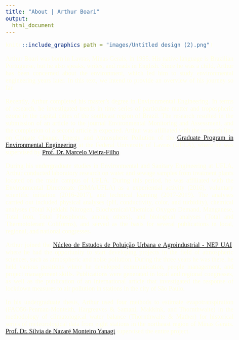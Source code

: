 ```yaml
---
title: "About | Arthur Boari"
output:
  html_document
---
```


```{=html}
<style>
  .title {
    visibility: hidden;
    position: relative;
}
body {
  color: lightyellow;
  font-family: Times;
  font-size: 20px;
  text-align: justify;
  text-justify: inter-word;
}
pre {
  background-color: lightgreen;
}
#TOC {
  color: #A8CF45;
  font-family: Times;
  font-size: 14px;
  border-color: black;
}
#header {
  color: #00943E;
}
</style>
```
```r
knitr::include_graphics(path = "images/Untitled design (2).png")
```

Arthur Boari was born in Lavras, Minas Gerais, in 1995. His native language is Brazilian Portuguese, but he also speaks, writes, and reads in English. Since he was a child, Arthur has been concerned about the environment, which led him to study environmental engineering years later. In this text, we intend to provide an overview of his journey so far.

Recently, Arthur completed his master's degree in Environmental Engineering. In terms of research, he investigated trends in time series of particulate matter and tropospheric ozone in the capital cities of the southeast region of Brazil. The research resulted in the submission of an article to the journal Environmental Monitoring and Assessment, and the completion of a second article is expected. Arthur was affiliated with the research line on Climate Change, Energy and Atmospheric Pollution of the [Graduate Program in Environmental Engineering](https://sites.google.com/ufla.br/ppgeamb/p%C3%A1gina-inicial?authuser=0) at the Federal University of Lavras (UFLA), where he was supervised by [Prof. Dr. Marcelo Vieira-Filho](http://lattes.cnpq.br/5059318976988668).

During his undergraduate studies in Environmental and Sanitary Engineering at UFLA, Arthur conducted laboratory research on water and sewage samples from treatment plants located on the main campus of UFLA. During this period, he was affiliated with the Environmental Directorate (DMA/UFLA) as a experiential activity (2016), voluntary scientific initiation (2016-2017), and technical learning (2017-2019). The analyses carried out included physical analyses (pH, conductivity, color, and turbidity), chemical analyses (Total Kjeldahl Nitrogen, Biochemical/Chemical Oxygen Demand, Manganese, Total Iron, Total Phosphorus, among others), and biological analyses (Total and Thermotolerant Coliforms), and served as the basis for several publications in local, regional, and national congresses.

Arthur joined the [Núcleo de Estudos de Poluição Urbana e Agroindustrial - NEP UAI](https://sites.google.com/ufla.br/nepuai), where he had the opportunity to start developing projects in the field of atmospheric sciences, such as atmospheric and noise pollution. During the three years he was there, he held various positions where he developed communication, people management, and project management skills. Publications were generated in local and regional congresses, as well as the publication of an international article that investigated the response of lockdown measures to air pollution in stations in the city of São Paulo.

In his undergraduate thesis, Arthur used four methods to estimate evapotranspiration (FAO56-Penman-Monteith, Hargreaves & Samani, Makkink, and Thornthwaite) in the methodology of climatological water balance (Thornthwaite & Mather) for historical series of meteorological data from eight stations in the northeast region of Minas Gerais. [Prof. Dr. Sílvia de Nazaré Monteiro Yanagi](http://lattes.cnpq.br/3943657653311716) supervised the entire project.
